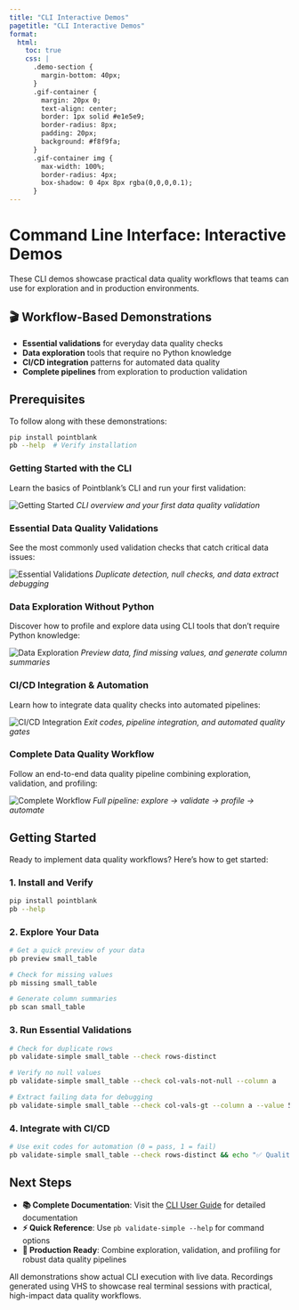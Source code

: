 ```yaml
---
title: "CLI Interactive Demos"
pagetitle: "CLI Interactive Demos"
format:
  html:
    toc: true
    css: |
      .demo-section {
        margin-bottom: 40px;
      }
      .gif-container {
        margin: 20px 0;
        text-align: center;
        border: 1px solid #e1e5e9;
        border-radius: 8px;
        padding: 20px;
        background: #f8f9fa;
      }
      .gif-container img {
        max-width: 100%;
        border-radius: 4px;
        box-shadow: 0 4px 8px rgba(0,0,0,0.1);
      }
---
```


# Command Line Interface: Interactive Demos

These CLI demos showcase practical data quality workflows that teams can use for exploration and in production environments.

::: {.callout-tip}
## 🎬 Workflow-Based Demonstrations
- **Essential validations** for everyday data quality checks
- **Data exploration** tools that require no Python knowledge
- **CI/CD integration** patterns for automated data quality
- **Complete pipelines** from exploration to production validation
:::

::: {.callout-note}
## Prerequisites
To follow along with these demonstrations:
```bash
pip install pointblank
pb --help  # Verify installation
```
:::

### Getting Started with the CLI

Learn the basics of Pointblank's CLI and run your first validation:

::: {.gif-container}
![Getting Started](../../assets/vhs/cli-getting-started.gif)
*CLI overview and your first data quality validation*
:::

### Essential Data Quality Validations

See the most commonly used validation checks that catch critical data issues:

::: {.gif-container}
![Essential Validations](../../assets/vhs/cli-essential-validations.gif)
*Duplicate detection, null checks, and data extract debugging*
:::

### Data Exploration Without Python

Discover how to profile and explore data using CLI tools that don't require Python knowledge:

::: {.gif-container}
![Data Exploration](../../assets/vhs/cli-data-exploration.gif)
*Preview data, find missing values, and generate column summaries*
:::

### CI/CD Integration & Automation

Learn how to integrate data quality checks into automated pipelines:

::: {.gif-container}
![CI/CD Integration](../../assets/vhs/cli-cicd-workflows.gif)
*Exit codes, pipeline integration, and automated quality gates*
:::

### Complete Data Quality Workflow

Follow an end-to-end data quality pipeline combining exploration, validation, and profiling:

::: {.gif-container}
![Complete Workflow](../../assets/vhs/cli-complete-workflow.gif)
*Full pipeline: explore → validate → profile → automate*
:::

## Getting Started

Ready to implement data quality workflows? Here's how to get started:

### 1. Install and Verify
```bash
pip install pointblank
pb --help
```

### 2. Explore Your Data
```bash
# Get a quick preview of your data
pb preview small_table

# Check for missing values
pb missing small_table

# Generate column summaries
pb scan small_table
```

### 3. Run Essential Validations
```bash
# Check for duplicate rows
pb validate-simple small_table --check rows-distinct

# Verify no null values
pb validate-simple small_table --check col-vals-not-null --column a

# Extract failing data for debugging
pb validate-simple small_table --check col-vals-gt --column a --value 5 --show-extract
```

### 4. Integrate with CI/CD
```bash
# Use exit codes for automation (0 = pass, 1 = fail)
pb validate-simple small_table --check rows-distinct && echo "✅ Quality checks passed"
```

::: {.callout-tip}
## Next Steps
- **📚 Complete Documentation**: Visit the [CLI User Guide](../../user-guide/cli.qmd) for detailed documentation
- **⚡ Quick Reference**: Use `pb validate-simple --help` for command options
- **🎯 Production Ready**: Combine exploration, validation, and profiling for robust data quality pipelines
:::

::: {.callout-note appearance="simple"}
All demonstrations show actual CLI execution with live data. Recordings generated using VHS to showcase real terminal sessions with practical, high-impact data quality workflows.
:::
